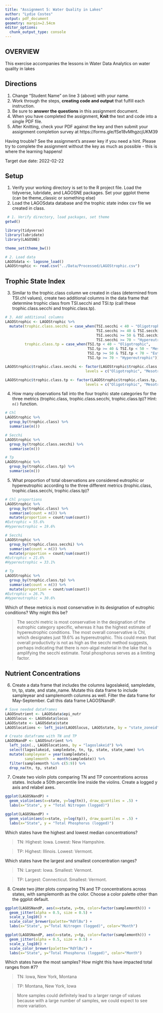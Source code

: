 ```yaml
---
title: "Assignment 5: Water Quality in Lakes"
author: "Lydie Costes"
output: pdf_document
geometry: margin=2.54cm
editor_options: 
  chunk_output_type: console
---
```


## OVERVIEW

This exercise accompanies the lessons in Water Data Analytics on water quality in lakes

## Directions
1. Change "Student Name" on line 3 (above) with your name.
2. Work through the steps, **creating code and output** that fulfill each instruction.
3. Be sure to **answer the questions** in this assignment document.
4. When you have completed the assignment, **Knit** the text and code into a single PDF file.
5. After Knitting, check your PDF against the key and then submit your assignment completion survey at https://forms.gle/fSe18vMhgzcjUKM39

Having trouble? See the assignment's answer key if you need a hint. Please try to complete the assignment without the key as much as possible - this is where the learning happens!

Target due date: 2022-02-22

## Setup

1. Verify your working directory is set to the R project file. Load the tidyverse, lubridate, and LAGOSNE packages. Set your ggplot theme (can be theme_classic or something else)
2. Load the LAGOSdata database and the trophic state index csv file we created in class.

```r
 # 1. Verify directory, load packages, set theme
getwd()

library(tidyverse)
library(lubridate)
library(LAGOSNE)

theme_set(theme_bw())

# 2. Load data
LAGOSdata <- lagosne_load()
LAGOStrophic <- read.csv("../Data/Processed/LAGOStrophic.csv")
```

## Trophic State Index

3. Similar to the trophic.class column we created in class (determined from TSI.chl values), create two additional columns in the data frame that determine trophic class from TSI.secchi and TSI.tp (call these trophic.class.secchi and trophic.class.tp). 

```r
# 3. Add additional columns
LAGOStrophic <- LAGOStrophic %>%
  mutate(trophic.class.secchi = case_when(TSI.secchi < 40 ~ "Oligotrophic",
                                          TSI.secchi >= 40 & TSI.secchi < 50 ~ "Mesotrophic",
                                          TSI.secchi >= 50 & TSI.secchi < 70 ~ "Eutrophic",
                                          TSI.secchi >= 70 ~ "Hypereutrophic"),
         trophic.class.tp = case_when(TSI.tp < 40 ~ "Oligotrophic",
                                      TSI.tp >= 40 & TSI.tp < 50 ~ "Mesotrophic",
                                      TSI.tp >= 50 & TSI.tp < 70 ~ "Eutrophic",
                                      TSI.tp >= 70 ~ "Hypereutrophic"))

LAGOStrophic$trophic.class.secchi <- factor(LAGOStrophic$trophic.class.secchi,
                                     levels = c("Oligotrophic", "Mesotrophic", "Eutrophic", "Hypereutrophic"))

LAGOStrophic$trophic.class.tp <- factor(LAGOStrophic$trophic.class.tp,
                                     levels = c("Oligotrophic", "Mesotrophic", "Eutrophic", "Hypereutrophic"))

```


4. How many observations fall into the four trophic state categories for the three metrics (trophic.class, trophic.class.secchi, trophic.class.tp)? Hint: `n()` function.

```r
# Chl
LAGOStrophic %>%
  group_by(trophic.class) %>%
  summarise(n())

# Secchi
LAGOStrophic %>%
  group_by(trophic.class.secchi) %>%
  summarise(n())

# Tp
LAGOStrophic %>%
  group_by(trophic.class.tp) %>%
  summarise(n())

```

5. What proportion of total observations are considered eutrophic or hypereutrophic according to the three different metrics (trophic.class, trophic.class.secchi, trophic.class.tp)?

```r
# Chl proportions
LAGOStrophic %>%
  group_by(trophic.class) %>%
  summarise(count = n()) %>%
  mutate(proportion = count/sum(count))
#Eutrophic = 55.6%
#Hypereutrophic = 19.6%

# Secchi
LAGOStrophic %>%
  group_by(trophic.class.secchi) %>%
  summarise(count = n()) %>%
  mutate(proportion = count/sum(count))
#Eutrophic = 21.6%
#Hypereutrophic = 33.1%

# Tp
LAGOStrophic %>%
  group_by(trophic.class.tp) %>%
  summarise(count = n()) %>%
  mutate(proportion = count/sum(count))
#Eutrophic = 26.7%
#Hypereutrophic = 30.6%
```

Which of these metrics is most conservative in its designation of eutrophic conditions? Why might this be?

> The secchi metric is most conservative in the designation of the eutrophic category specific, whereas it has the highest estimate of hypereutrophic conditions. The most overall conservative is Chl, which designates just 19.6% as hypereutrophic. This could mean that overall productivity is not as high as the secchi method suggests, perhaps indicating that there is non-algal material in the lake that is amplifying the secchi estimate. Total phosphorus serves as a limiting factor.  


## Nutrient Concentrations

6. Create a data frame that includes the columns lagoslakeid, sampledate, tn, tp, state, and state_name. Mutate this data frame to include sampleyear and samplemonth columns as well. Filter the data frame for May-September. Call this data frame LAGOSNandP. 

```r
# Save needed dataframes
LAGOSnutrient <- LAGOSdata$epi_nutr
LAGOSlocus <- LAGOSdata$locus
LAGOSstate <- LAGOSdata$state
LAGOSlocations <- left_join(LAGOSlocus, LAGOSstate, by = "state_zoneid")

# Create dataframe with TN and TP
LAGOSNandP <- LAGOSnutrient %>%
  left_join(., LAGOSlocations, by = "lagoslakeid") %>%
  select(lagoslakeid, sampledate, tn, tp, state, state_name) %>%
  mutate(sampleyear = year(sampledate), 
         samplemonth  = month(sampledate)) %>%
  filter(samplemonth %in% c(5:9)) %>%
  drop_na(tn, tp, state)
```

7. Create two violin plots comparing TN and TP concentrations across states. Include a 50th percentile line inside the violins. Create a logged y axis and relabel axes.
```r
ggplot(LAGOSNandP) +
  geom_violin(aes(x=state, y=log(tn)), draw_quantiles = .5) +
  labs(x="State", y = "Total Nitrogen (logged)")

ggplot(LAGOSNandP) +
  geom_violin(aes(x=state, y=log(tp)), draw_quantiles = .5) +
  labs(x="State", y = "Total Phosphorus (logged)")
```

Which states have the highest and lowest median concentrations?

> TN: Highest: Iowa. Lowest: New Hampshire.

> TP: Highest: Illinois. Lowest: Vermont.

Which states have the largest and smallest concentration ranges?

> TN: Largest: Iowa. Smallest: Vermont.

> TP: Largest: Connecticut. Smallest: Vermont.

8. Create two jitter plots comparing TN and TP concentrations across states, with samplemonth as the color. Choose a color palette other than the ggplot default.

```r
ggplot(LAGOSNandP, aes(x=state, y=tn, color=factor(samplemonth))) +
  geom_jitter(alpha = 0.5, size = 0.5) +
  scale_y_log10() +
  scale_color_brewer(palette="RdYlBu") +
  labs(x="State", y="Total Nitrogen (logged)", color="Month")

ggplot(LAGOSNandP, aes(x=state, y=tp, color=factor(samplemonth))) +
  geom_jitter(alpha = 0.5, size = 0.5) +
  scale_y_log10() +
  scale_color_brewer(palette="RdYlBu") +
  labs(x="State", y="Total Phosphorus (logged)", color="Month")
```

Which states have the most samples? How might this have impacted total ranges from #7?

> TN: Iowa, New York, Montana

> TP: Montana, New York, Iowa

> More samples could definitely lead to a larger range of values because with a large number of samples, we could expect to see more variation. 


